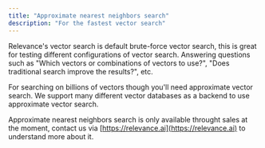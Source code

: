 ```yaml
---
title: "Approximate nearest neighbors search"
description: "For the fastest vector search"
---
```


Relevance's vector search is default brute-force vector search, this is great for testing different configurations of vector search. Answering questions such as "Which vectors or combinations of vectors to use?", "Does traditional search improve the results?", etc. 

For searching on billions of vectors though you'll need approximate vector search. We support many different vector databases as a backend to use approximate vector search.

Approximate nearest neighbors search is only available throught sales at the moment, contact us via [https://relevance.ai](https://relevance.ai) to understand more about it.